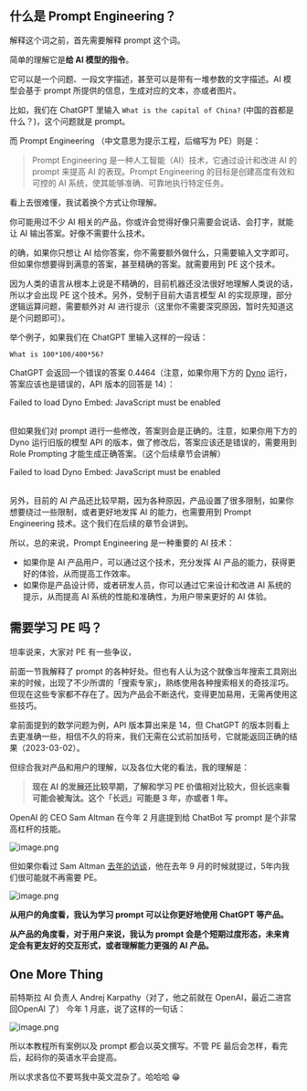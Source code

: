 


## 什么是 Prompt Engineering？

解释这个词之前，首先需要解释 prompt 这个词。

简单的理解它是**给 AI 模型的指令**。

它可以是一个问题、一段文字描述，甚至可以是带有一堆参数的文字描述。AI 模型会基于 prompt 所提供的信息，生成对应的文本，亦或者图片。

比如，我们在 ChatGPT 里输入 `What is the capital of China?` (中国的首都是什么？)，这个问题就是 prompt。

而 Prompt Engineering （中文意思为提示工程，后缩写为 PE）则是：

> Prompt Engineering 是一种人工智能（AI）技术，它通过设计和改进 AI 的 prompt 来提高 AI 的表现。Prompt Engineering 的目标是创建高度有效和可控的 AI 系统，使其能够准确、可靠地执行特定任务。

看上去很难懂，我试着换个方式让你理解。

你可能用过不少 AI 相关的产品，你或许会觉得好像只需要会说话、会打字，就能让 AI 输出答案。好像不需要什么技术。

的确，如果你只想让 AI 给你答案，你不需要额外做什么，只需要输入文字即可。但如果你想要得到满意的答案，甚至精确的答案。就需要用到 PE 这个技术。

因为人类的语言从根本上说是不精确的，目前机器还没法很好地理解人类说的话，所以才会出现 PE 这个技术。另外，受制于目前大语言模型 AI 的实现原理，部分逻辑运算问题，需要额外对 AI 进行提示（这里你不需要深究原因，暂时先知道这是个问题即可）。

举个例子，如果我们在 ChatGPT 里输入这样的一段话：

```other
What is 100*100/400*56?
```

ChatGPT 会返回一个错误的答案 0.4464（注意，如果你用下方的 [Dyno](https://trydyno.com/) 运行，答案应该也是错误的，API 版本的回答是 14）：

<div trydyno-embed="" openai-model="text-davinci-003" initial-prompt="What is 100*100/400*56?" initial-response="To solve this problem, we need to follow the order of operations, which is PEMDAS (parentheses, exponents, multiplication/division, addition/subtraction). In this case, there are no parentheses or exponents, so we perform multiplication and division from left to right before performing addition and subtraction.100*100/400*56 = (100*100)/(400*56) (Perform multiplication and division from left to right)= 10,000/22,400 = 0.4464 (Divide 10,000 by 22,400)Therefore, 100100/40056 = 0.4464." max-tokens="256" box-rows="3" model-temp="0.7" top-p="1">
    <noscript>Failed to load Dyno Embed: JavaScript must be enabled</noscript>
</div>

<br/>

但如果我们对 prompt 进行一些修改，答案则会是正确的。注意，如果你用下方的 Dyno 运行旧版的模型 API 的版本，做了修改后，答案应该还是错误的，需要用到 Role Prompting 才能生成正确答案。（这个后续章节会讲解）

<div trydyno-embed="" openai-model="text-davinci-003" initial-prompt="What is (100*100)/400*56?" initial-response="(100*100)/400*56 = (100*100/400)*56 (Perform multiplication and division from left to right, applying the associative property of multiplication)= 25*56 = 1400 (Simplify by performing multiplication)" max-tokens="256" box-rows="3" model-temp="0.7" top-p="1">
    <noscript>Failed to load Dyno Embed: JavaScript must be enabled</noscript>
</div>

<br/>

另外，目前的 AI 产品还比较早期，因为各种原因，产品设置了很多限制，如果你想要绕过一些限制，或者更好地发挥 AI 的能力，也需要用到 Prompt Engineering 技术。这个我们在后续的章节会讲到。

所以，总的来说，Prompt Engineering 是一种重要的 AI 技术：

- 如果你是 AI 产品用户，可以通过这个技术，充分发挥 AI 产品的能力，获得更好的体验，从而提高工作效率。
- 如果你是产品设计师，或者研发人员，你可以通过它来设计和改进 AI 系统的提示，从而提高 AI 系统的性能和准确性，为用户带来更好的 AI 体验。

## 需要学习 PE 吗？

坦率说来，大家对 PE 有一些争议，

前面一节我解释了 prompt 的各种好处。但也有人认为这个就像当年搜索工具刚出来的时候，出现了不少所谓的「搜索专家」，熟练使用各种搜索相关的奇技淫巧。但现在这些专家都不存在了。因为产品会不断迭代，变得更加易用，无需再使用这些技巧。

拿前面提到的数学问题为例，API 版本算出来是 14，但 ChatGPT 的版本则看上去更准确一些，相信不久的将来，我们无需在公式前加括号，它就能返回正确的结果（2023-03-02）。

但综合我对产品和用户的理解，以及各位大佬的看法，我的理解是：

> **现在 AI 的发展还比较早期，了解和学习 PE 价值相对比较大，但长远来看可能会被淘汰。这个「长远」可能是 3 年，亦或者 1 年。**

OpenAI 的 CEO Sam Altman 在今年 2 月底提到给 ChatBot 写 prompt 是个非常高杠杆的技能。

![image.png](https://media.heptabase.com/v1/images/b92049c5-ff11-40d4-b38d-e7b45d802985/479cf9aa-2ef3-42d4-8568-f9c323e8b05f/image.png)

但如果你看过 Sam Altman [去年的访谈](https://greylock.com/greymatter/sam-altman-ai-for-the-next-era/)，他在去年 9 月的时候就提过，5年内我们很可能就不再需要 PE。

![image.png](https://media.heptabase.com/v1/images/b92049c5-ff11-40d4-b38d-e7b45d802985/14c13281-01c5-47b8-9c38-333d9b57783f/image.png)

**从用户的角度看，我认为学习 prompt 可以让你更好地使用 ChatGPT 等产品。**

**从产品的角度看，对于用户来说，我认为 prompt 会是个短期过度形态，未来肯定会有更友好的交互形式，或者理解能力更强的 AI 产品。**

## One More Thing

前特斯拉 AI 负责人 Andrej Karpathy（对了，他之前就在 OpenAI，最近二进宫回OpenAI 了） 今年 1 月底，说了这样的一句话：

![image.png](https://media.heptabase.com/v1/images/b92049c5-ff11-40d4-b38d-e7b45d802985/d01305ed-7008-4576-95ae-f9751f50a020/image.png)

所以本教程所有案例以及 prompt 都会以英文撰写。不管 PE 最后会怎样，看完后，起码你的英语水平会提高。

所以求求各位不要骂我中英文混杂了。哈哈哈 😁




